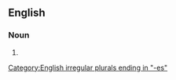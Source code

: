 {{also|diagenèses|diagénèses}}

==English==

===Noun===
{{head|en|noun form}}

# {{plural of|en|diagenesis}}

[[Category:English irregular plurals ending in "-es"]]